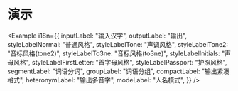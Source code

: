 
# 演示

<Example i18n={{
  inputLabel: "输入汉字",
  outputLabel: "输出",
  styleLabelNormal: "普通风格",
  styleLabelTone: "声调风格",
  styleLabelTone2: "音标风格(tone2)",
  styleLabelTo3ne: "音标风格(to3ne)",
  styleLabelInitials: "声母风格",
  styleLabelFirstLetter: "首字母风格",
  styleLabelPassport: "护照风格",
  segmentLabel: "词语分词",
  groupLabel: "词语分组",
  compactLabel: "输出紧凑格式",
  heteronymLabel: "输出多音字",
  modeLabel: "人名模式",
}} />